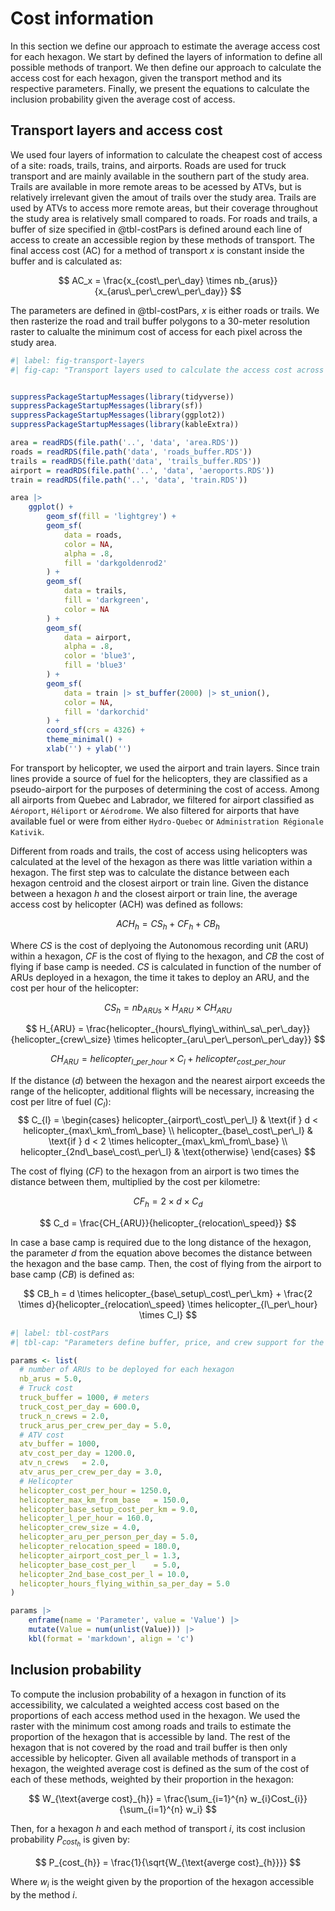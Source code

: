 # Cost information

In this section we define our approach to estimate the average access cost for each hexagon.
We start by defined the layers of information to define all possible methods of tranport.
We then define our approach to calculate the access cost for each hexagon, given the transport method and its respective parameters.
Finally, we present the equations to calculate the inclusion probability given the average cost of access.

## Transport layers and access cost

We used four layers of information to calculate the cheapest cost of access of a site: roads, trails, trains, and airports.
Roads are used for truck transport and are mainly available in the southern part of the study area.
Trails are available in more remote areas to be acessed by ATVs, but is relatively irrelevant given the amout of trails over the study area.
Trails are used by ATVs to access more remote areas, but their coverage throughout the study area is relatively small compared to roads.
For roads and trails, a buffer of size specified in @tbl-costPars is defined around each line of access to create an accessible region by these methods of transport.
The final access cost (AC) for a method of transport $x$ is constant inside the buffer and is calculated as:

$$
    AC_x = \frac{x_{cost\_per\_day} \times nb_{arus}}{x_{arus\_per\_crew\_per\_day}}
$$

The parameters are defined in @tbl-costPars, $x$ is either roads or trails.
We then rasterize the road and trail buffer polygons to a 30-meter resolution raster to calualte the minimum cost of access for each pixel across the study area.

```r
#| label: fig-transport-layers
#| fig-cap: "Transport layers used to calculate the access cost across the study area. Yellow for roads, green for trails, blue dots for airports, and purple for trains."


suppressPackageStartupMessages(library(tidyverse))
suppressPackageStartupMessages(library(sf))
suppressPackageStartupMessages(library(ggplot2))
suppressPackageStartupMessages(library(kableExtra))

area = readRDS(file.path('..', 'data', 'area.RDS'))
roads = readRDS(file.path('data', 'roads_buffer.RDS'))
trails = readRDS(file.path('data', 'trails_buffer.RDS'))
airport = readRDS(file.path('..', 'data', 'aeroports.RDS'))
train = readRDS(file.path('..', 'data', 'train.RDS'))

area |>
    ggplot() +
        geom_sf(fill = 'lightgrey') +
        geom_sf(
            data = roads,
            color = NA,
            alpha = .8,
            fill = 'darkgoldenrod2'
        ) +
        geom_sf(
            data = trails,
            fill = 'darkgreen',
            color = NA
        ) + 
        geom_sf(
            data = airport,
            alpha = .8,
            color = 'blue3',
            fill = 'blue3'
        ) +
        geom_sf(
            data = train |> st_buffer(2000) |> st_union(),
            color = NA,
            fill = 'darkorchid'
        ) +
        coord_sf(crs = 4326) +
        theme_minimal() +
        xlab('') + ylab('')
```

For transport by helicopter, we used the airport and train layers.
Since train lines provide a source of fuel for the helicopters, they are classified as a pseudo-airport for the purposes of determining the cost of access.
Among all airports from Quebec and Labrador, we filtered for airport classified as `Aéroport`, `Héliport` or `Aérodrome`.
We also filtered for airports that have available fuel or were from either `Hydro-Quebec` or `Administration Régionale Kativik`.

Different from roads and trails, the cost of access using helicopters was calculated at the level of the hexagon as there was little variation within a hexagon.
The first step was to calculate the distance between each hexagon centroid and the closest airport or train line.
Given the distance between a hexagon $h$ and the closest airport or train line, the average access cost by helicopter (ACH) was defined as follows:


$$
    ACH_{h} = CS_{h} + CF_{h} + CB_{h}
$$

Where $CS$ is the cost of deplyoing the Autonomous recording unit (ARU) within a hexagon, $CF$ is the cost of flying to the hexagon, and $CB$ the cost of flying if base camp is needed.
$CS$ is calculated in function of the number of ARUs deployed in a hexagon, the time it takes to deploy an ARU, and the cost per hour of the helicopter:

$$
    CS_h = nb_{ARUs} \times H_{ARU} \times CH_{ARU}
$$

$$
    H_{ARU} = \frac{helicopter_{hours\_flying\_within\_sa\_per\_day}}{helicopter_{crew\_size} \times helicopter_{aru\_per\_person\_per\_day}}
$$

$$
    CH_{ARU} = helicopter_{l\_per\_hour} \times C_{l} + helicopter_{cost\_per\_hour}
$$

If the distance ($d$) between the hexagon and the nearest airport exceeds the range of the helicopter, additional flights will be necessary, increasing the cost per litre of fuel ($C_l$):
$$
    C_{l} = \begin{cases} helicopter_{airport\_cost\_per\_l} & \text{if } d < helicopter_{max\_km\_from\_base} \\
    helicopter_{base\_cost\_per\_l} & \text{if } d < 2 \times helicopter_{max\_km\_from\_base} \\
    helicopter_{2nd\_base\_cost\_per\_l} & \text{otherwise}
    \end{cases}
$$

The cost of flying ($CF$) to the hexagon from an airport is two times the distance between them, multiplied by the cost per kilometre:

$$
 CF_h = 2 \times d \times C_d
$$

$$
    C_d = \frac{CH_{ARU}}{helicopter_{relocation\_speed}}
$$

In case a base camp is required due to the long distance of the hexagon, the parameter $d$ from the equation above becomes the distance between the hexagon and the base camp.
Then, the cost of flying from the airport to base camp ($CB$) is defined as:

$$
    CB_h = d \times helicopter_{base\_setup\_cost\_per\_km} + \frac{2 \times d}{helicopter_{relocation\_speed} \times helicopter_{l\_per\_hour} \times C_l}
$$


```r
#| label: tbl-costPars
#| tbl-cap: "Parameters define buffer, price, and crew support for the different methods of tranportation."

params <- list(
  # number of ARUs to be deployed for each hexagon
  nb_arus = 5.0,
  # Truck cost
  truck_buffer = 1000, # meters
  truck_cost_per_day = 600.0,
  truck_n_crews	= 2.0,
  truck_arus_per_crew_per_day = 5.0,
  # ATV cost
  atv_buffer = 1000,
  atv_cost_per_day = 1200.0,
  atv_n_crews	= 2.0,
  atv_arus_per_crew_per_day	= 3.0,
  # Helicopter
  helicopter_cost_per_hour = 1250.0,
  helicopter_max_km_from_base	= 150.0,
  helicopter_base_setup_cost_per_km = 9.0,
  helicopter_l_per_hour = 160.0,
  helicopter_crew_size = 4.0,
  helicopter_aru_per_person_per_day	= 5.0,
  helicopter_relocation_speed = 180.0,
  helicopter_airport_cost_per_l	= 1.3,
  helicopter_base_cost_per_l	= 5.0,
  helicopter_2nd_base_cost_per_l = 10.0,
  helicopter_hours_flying_within_sa_per_day	= 5.0
)

params |>
    enframe(name = 'Parameter', value = 'Value') |>
    mutate(Value = num(unlist(Value))) |>
    kbl(format = 'markdown', align = 'c')
```


## Inclusion probability

To compute the inclusion probability of a hexagon in function of its accessibility, we calculated a weighted access cost based on the proportions of each access method used in the hexagon.
We used the raster with the minimum cost among roads and trails to estimate the proportion of the hexagon that is accessible by land.
The rest of the hexagon that is not covered by the road and trail buffer is then only accessible by helicopter.
Given all available methods of transport in a hexagon, the weighted average cost is defined as the sum of the cost of each of these methods, weighted by their proportion in the hexagon:

$$
    W_{\text{averge cost}_{h}} = \frac{\sum_{i=1}^{n} w_{i}Cost_{i}}{\sum_{i=1}^{n} w_i}
$$

Then, for a hexagon $h$ and each method of transport $i$, its cost inclusion probability $P_{cost_{h}}$ is given by:

$$
    P_{cost_{h}} = \frac{1}{\sqrt{W_{\text{averge cost}_{h}}}}
$$

Where $w_i$ is the weight given by the proportion of the hexagon accessible by the method $i$.
